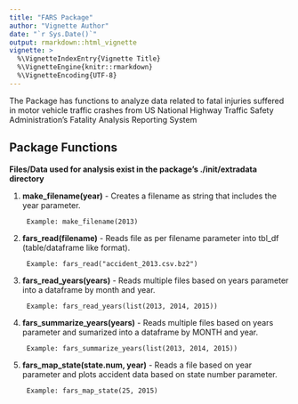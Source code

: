 ```yaml
---
title: "FARS Package"
author: "Vignette Author"
date: "`r Sys.Date()`"
output: rmarkdown::html_vignette
vignette: >
  %\VignetteIndexEntry{Vignette Title}
  %\VignetteEngine{knitr::rmarkdown}
  %\VignetteEncoding{UTF-8}
---
```


The Package has functions to analyze data related to fatal injuries suffered in motor vehicle traffic crashes from US National Highway Traffic Safety Administration's Fatality Analysis Reporting System

## Package Functions
**Files/Data used for analysis exist in the package's ./init/extradata directory**

1. **make_filename(year)** - Creates a filename as string that includes the year parameter.
        
        Example: make_filename(2013) 
                
2. **fars_read(filename)** - Reads file as per filename parameter into tbl_df (table/dataframe like format).

        Example: fars_read("accident_2013.csv.bz2") 
        
3. **fars_read_years(years)** - Reads multiple files based on years parameter into a dataframe by month and year.

        Example: fars_read_years(list(2013, 2014, 2015))

4. **fars_summarize_years(years)** - Reads multiple files based on years parameter and sumarized into a dataframe by MONTH and year.

        Example: fars_summarize_years(list(2013, 2014, 2015))

5. **fars_map_state(state.num, year)** - Reads a file based on year parameter and plots accident data based on state number parameter.

        Example: fars_map_state(25, 2015)
